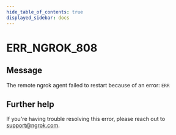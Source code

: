 ```yaml
---
hide_table_of_contents: true
displayed_sidebar: docs
---
```



# ERR_NGROK_808

## Message

The remote ngrok agent failed to restart because of an error: `ERR`

<ErrorDetails error="err_ngrok_808" />

## Further help

If you're having trouble resolving this error, please reach out to [support@ngrok.com](mailto:support@ngrok.com?subject=Help%20with%20ERR_NGROK_808).
